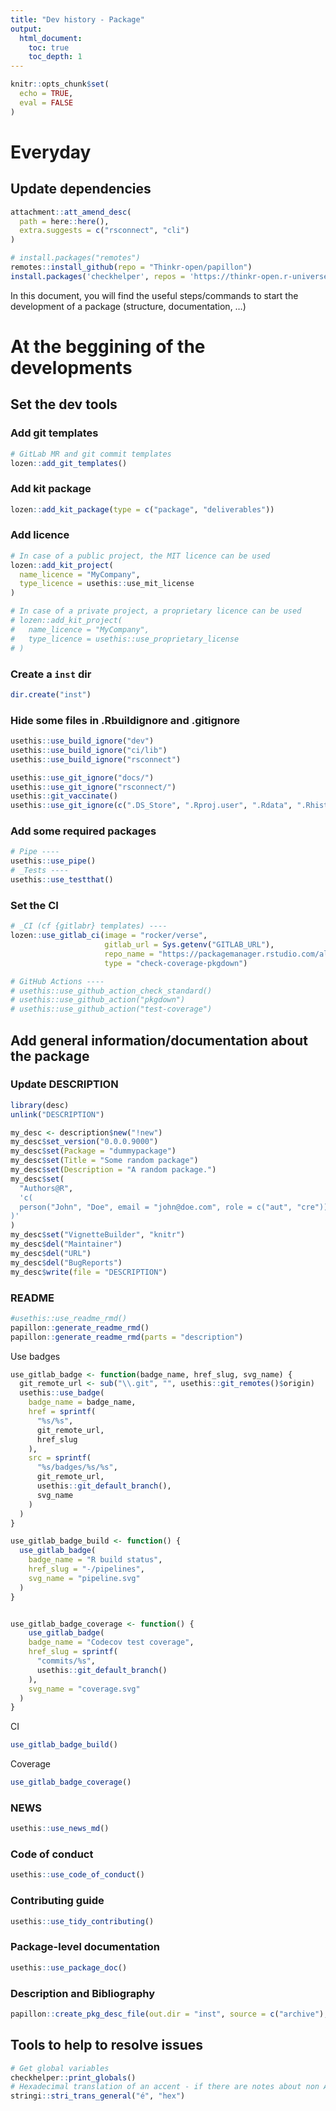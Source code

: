 ```yaml
---
title: "Dev history - Package"
output: 
  html_document:
    toc: true
    toc_depth: 1
---
```


```r
knitr::opts_chunk$set(
  echo = TRUE,
  eval = FALSE
)
```


# Everyday


## Update dependencies

```r
attachment::att_amend_desc( 
  path = here::here(),
  extra.suggests = c("rsconnect", "cli")
)
```

```r
# install.packages("remotes")
remotes::install_github(repo = "Thinkr-open/papillon")
install.packages('checkhelper', repos = 'https://thinkr-open.r-universe.dev')
```


In this document, you will find the useful steps/commands to start the development of a package (structure, documentation, ...)

# At the beggining of the developments
## Set the dev tools

### Add git templates

```r
# GitLab MR and git commit templates
lozen::add_git_templates()
```

### Add kit package

```r
lozen::add_kit_package(type = c("package", "deliverables"))
```

### Add licence

```r
# In case of a public project, the MIT licence can be used
lozen::add_kit_project(
  name_licence = "MyCompany", 
  type_licence = usethis::use_mit_license
)

# In case of a private project, a proprietary licence can be used
# lozen::add_kit_project(
#   name_licence = "MyCompany", 
#   type_licence = usethis::use_proprietary_license
# )
```

### Create a `inst` dir

```r
dir.create("inst")
```

### Hide some files in .Rbuildignore and .gitignore

```r
usethis::use_build_ignore("dev")
usethis::use_build_ignore("ci/lib")
usethis::use_build_ignore("rsconnect")

usethis::use_git_ignore("docs/")
usethis::use_git_ignore("rsconnect/")
usethis::git_vaccinate()
usethis::use_git_ignore(c(".DS_Store", ".Rproj.user", ".Rdata", ".Rhistory", ".httr-oauth"))
```

### Add some required packages

```r
# Pipe ----
usethis::use_pipe()
# _Tests ----
usethis::use_testthat()
```

### Set the CI

```r
# _CI (cf {gitlabr} templates) ----
lozen::use_gitlab_ci(image = "rocker/verse",
                     gitlab_url = Sys.getenv("GITLAB_URL"),
                     repo_name = "https://packagemanager.rstudio.com/all/__linux__/focal/latest",
                     type = "check-coverage-pkgdown")

# GitHub Actions ----
# usethis::use_github_action_check_standard()
# usethis::use_github_action("pkgdown")
# usethis::use_github_action("test-coverage")
```

## Add general information/documentation about the package

### Update DESCRIPTION

```r
library(desc)
unlink("DESCRIPTION")

my_desc <- description$new("!new")
my_desc$set_version("0.0.0.9000")
my_desc$set(Package = "dummypackage")
my_desc$set(Title = "Some random package")
my_desc$set(Description = "A random package.")
my_desc$set(
  "Authors@R",
  'c(
  person("John", "Doe", email = "john@doe.com", role = c("aut", "cre"))
)'
)
my_desc$set("VignetteBuilder", "knitr")
my_desc$del("Maintainer")
my_desc$del("URL")
my_desc$del("BugReports")
my_desc$write(file = "DESCRIPTION")
```

### README

```r
#usethis::use_readme_rmd()
papillon::generate_readme_rmd()
papillon::generate_readme_rmd(parts = "description")
```

Use badges

```r

use_gitlab_badge <- function(badge_name, href_slug, svg_name) {
  git_remote_url <- sub("\\.git", "", usethis::git_remotes()$origin)
  usethis::use_badge(
    badge_name = badge_name, 
    href = sprintf(
      "%s/%s", 
      git_remote_url,
      href_slug
    ),
    src = sprintf(
      "%s/badges/%s/%s", 
      git_remote_url,
      usethis::git_default_branch(),
      svg_name
    )
  )
}

use_gitlab_badge_build <- function() {
  use_gitlab_badge(
    badge_name = "R build status",
    href_slug = "-/pipelines",
    svg_name = "pipeline.svg"
  )
}


use_gitlab_badge_coverage <- function() {
    use_gitlab_badge(
    badge_name = "Codecov test coverage",
    href_slug = sprintf(
      "commits/%s",
      usethis::git_default_branch()
    ),
    svg_name = "coverage.svg"
  )
}
```

CI

```r
use_gitlab_badge_build()
```


Coverage

```r
use_gitlab_badge_coverage()
```



### NEWS

```r
usethis::use_news_md()
```

### Code of conduct

```r
usethis::use_code_of_conduct()
```

### Contributing guide

```r
usethis::use_tidy_contributing()
```

### Package-level documentation

```r
usethis::use_package_doc()
```


### Description and Bibliography

```r
papillon::create_pkg_desc_file(out.dir = "inst", source = c("archive"), to = "html")
```

## Tools to help to resolve issues

```r
# Get global variables
checkhelper::print_globals()
# Hexadecimal translation of an accent - if there are notes about non ASCII characters
stringi::stri_trans_general("é", "hex")
```

